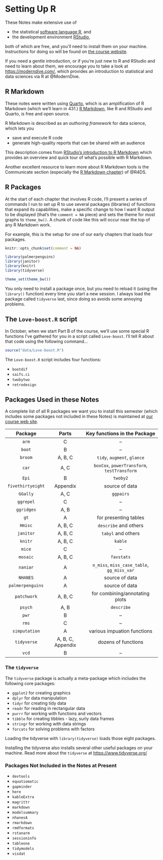# Setting Up R {.unnumbered}

These Notes make extensive use of

-   the statistical [software language R](https://cran.case.edu/), and
-   the development environment [RStudio](https://www.rstudio.com/products/rstudio/),

both of which are free, and you'll need to install them on your machine. Instructions for doing so will be found on [the course website](https://thomaselove.github.io/431-2022/).

If you need a gentle introduction, or if you're just new to R and RStudio and need to learn about them, we encourage you to take a look at [https://moderndive.com/](http://moderndive.com/), which provides an introduction to statistical and data sciences via R at @ModernDive.

## R Markdown

These notes were written using [Quarto](https://quarto.org/), which is an amplification of R Markdown (which we'll learn in 431.) [R Markdown](https://rmarkdown.rstudio.com/), like R and RStudio and Quarto, is free and open source.

R Markdown is described as an *authoring framework* for data science, which lets you

-   save and execute R code
-   generate high-quality reports that can be shared with an audience

This description comes from [RStudio's introduction to R Markdown](https://rmarkdown.rstudio.com/lesson-1.html) which provides an overview and quick tour of what's possible with R Markdown.

Another excellent resource to learn more about R Markdown tools is the Communicate section (especially the [R Markdown chapter](https://r4ds.hadley.nz/rmarkdown.html)) of @R4DS.

## R Packages {.unnumbered}

At the start of each chapter that involves R code, I'll present a series of commands I run to set up R to use several packages (libraries) of functions that expand its capabilities, make a specific change to how I want R output to be displayed (that's the `comment = NA` piece) and sets the theme for most graphs to `theme_bw()`. A chunk of code like this will occur near the top of any R Markdown work.

For example, this is the setup for one of our early chapters that loads four packages.

```r
knitr::opts_chunk$set(comment = NA)

library(palmerpenguins)
library(janitor)
library(knitr)
library(tidyverse)

theme_set(theme_bw())
```

You only need to install a package once, but you need to reload it (using the `library()` function) every time you start a new session. I always load the package called `tidyverse` last, since doing so avoids some annoying problems.

## The `Love-boost.R` script {.unnumbered}

In October, when we start Part B of the course, we'll use some special R functions I've gathered for you in a script called `Love-boost`. I'll tell R about that code using the following command...

```r
source("data/Love-boost.R")
```

The `Love-boost.R` script includes four functions:

- `bootdif`
- `saifs.ci`
- `twobytwo`
- `retrodesign`

## Packages Used in these Notes {.unnumbered}

A complete list of all R packages we want you to install this semester (which includes some packages not included in these Notes) is maintained at [our course web site](https://thomaselove.github.io/431-2022/).

Package | Parts | Key functions in the Package
:-------: | :---: | :---: 
`arm` | C | --
`boot` | B | --
`broom` | A, B, C | `tidy`, `augment`, `glance`
`car` | A, C |  `boxCox`, `powerTransform`, `testTransform`
`Epi` | B | `twoby2`
`fivethirtyeight` | Appendix | source of data
`GGally` | A, C | `ggpairs`
`ggrepel` | C | --
`ggridges` | A, B | --
`gt` | A | for presenting tables
`Hmisc` | A, B, C | `describe` and others
`janitor` | A, B, C | `tabyl` and others
`knitr` | A, B, C | `kable`
`mice` | C | --
`mosaic` | A, B, C | `favstats`
`naniar` | A | `n_miss`, `miss_case_table`, `gg_miss_var`
`NHANES` | A | source of data
`palmerpenguins` | A | source of data
`patchwork` | A, B, C | for combining/annotating plots
`psych` | A, B | `describe`
`pwr` | B | --
`rms` | C | --
`simputation` | A | various impuation functions
`tidyverse` | A, B, C, Appendix | dozens of functions
`vcd` | B | --

### The `tidyverse`

The `tidyverse` package is actually a meta-package which includes the following core packages:

- `ggplot2` for creating graphics
- `dplyr` for data manipulation
- `tidyr` for creating tidy data
- `readr` for reading in rectangular data
- `purrr` for working with functions and vectors
- `tibble` for creating tibbles - lazy, surly data frames
- `stringr` for working with data strings
- `forcats` for solving problems with factors

Loading the tidyverse with `library(tidyverse)` loads those eight packages.

Installing the tidyverse also installs several other useful packages on your machine. Read more about the `tidyverse` at [https://www.tidyverse.org/](https://www.tidyverse.org/)


### Packages Not Included in the Notes at Present

- `devtools`
- `equatiomatic`
- `gapminder`
- `here`
- `kableExtra`
- `magrittr`
- `markdown`
- `modelsummary`
- `nhanesA`
- `rmarkdown`
- `rmdformats`
- `rstanarm`
- `sessioninfo`
- `tableone`
- `tidymodels`
- `visdat`

